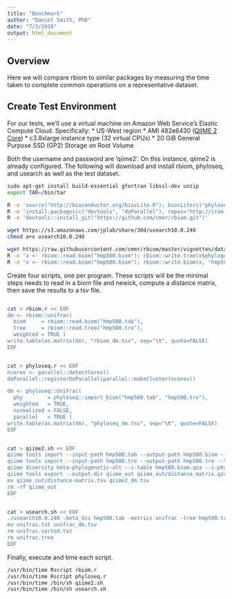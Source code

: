 ```yaml
---
title: "Benchmark"
author: "Daniel Smith, PhD"
date: "7/2/2018"
output: html_document
---
```


## Overview

Here we will compare rbiom to similar packages by measuring the time taken to complete common operations on a representative dataset.

## Create Test Environment

For our tests, we'll use a virtual machine on Amazon Web Service's Elastic Compute Cloud. Specifically:
* US-West region
* AMI 482e6430 ([QIIME 2 Core](https://s3-us-west-2.amazonaws.com/qiime2-data/distro/core/aws-amis.txt))
* c3.8xlarge instance type (32 virtual CPUs)
* 20 GiB General Purpose SSD (GP2) Storage on Root Volume

Both the username and password are 'qiime2'. On this instance, qiime2 is already configured. The following will download and install rbiom, phyloseq, and usearch as well as the test dataset.

```bash
sudo apt-get install build-essential gfortran libssl-dev unzip
export TAR=/bin/tar

R -e 'source("http://bioconductor.org/biocLite.R"); biocLite(c("phyloseq", "rhdf5"))'
R -e 'install.packages(c("devtools", "doParallel"), repos="http://cran.us.r-project.org");'
R -e 'devtools::install_git("https://github.com/cmmr/rbiom.git")'

wget https://s3.amazonaws.com/jplab/share/30d/usearch10.0.240
chmod a+x usearch10.0.240

wget https://raw.githubusercontent.com/cmmr/rbiom/master/vignettes/data/hmp500.biom
R -e 'x <- rbiom::read.biom("hmp500.biom"); rbiom::write.tree(x$phylogeny, "hmp500.tre")'
R -e 'x <- rbiom::read.biom("hmp500.biom"); rbiom::write.biom(x, "hmp500.tab", "tab")'
```

Create four scripts, one per program. These scripts will be the minimal steps needs to read in a biom file and newick, compute a distance matrix, then save the results to a tsv file.

```bash

cat > rbiom.r << EOF
dm <- rbiom::unifrac(
  biom     = rbiom::read.biom("hmp500.tab"),
  tree     = rbiom::read.tree("hmp500.tre"), 
  weighted = TRUE )
write.table(as.matrix(dm), "rbiom_dm.tsv", sep="\t", quote=FALSE)
EOF


cat > phyloseq.r << EOF
ncores <- parallel::detectCores()
doParallel::registerDoParallel(parallel::makeCluster(ncores))

dm <- phyloseq::UniFrac(
  phy        = phyloseq::import_biom("hmp500.tab", "hmp500.tre"), 
  weighted   = TRUE, 
  normalized = FALSE, 
  parallel   = TRUE )
write.table(as.matrix(dm), "phyloseq_dm.tsv", sep="\t", quote=FALSE)
EOF


cat > qiime2.sh << EOF
qiime tools import --input-path hmp500.tab --output-path hmp500.biom --type FeatureTable[Frequency] --source-format BIOMV100Format
qiime tools import --input-path hmp500.tre --output-path hmp500.tre --type Phylogeny[Rooted] --source-format NewickFormat
qiime diversity beta-phylogenetic-alt --i-table hmp500.biom.qza --i-phylogeny hmp500.tre.qza --p-metric unweighted_unifrac --output-dir qiime_out --p-n-jobs 32
qiime tools export --output-dir qiime_out qiime_out/distance_matrix.qza
mv qiime_out/distance-matrix.tsv qiime2_dm.tsv
rm -rf qiime_out
EOF


cat > usearch.sh << EOF
./usearch10.0.240 -beta_div hmp500.tab -metrics unifrac -tree hmp500.tre
mv unifrac.txt unifrac_dm.tsv
rm unifrac.sorted.txt
rm unifrac.tree
EOF

```


Finally, execute and time each script.
```bash
/usr/bin/time Rscript rbiom.r
/usr/bin/time Rscript phyloseq.r
/usr/bin/time /bin/sh qiime2.sh
/usr/bin/time /bin/sh usearch.sh
```
